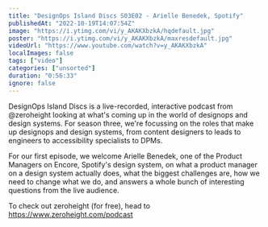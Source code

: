 ```yaml
---
title: "DesignOps Island Discs S03E02 - Arielle Benedek, Spotify"
publishedAt: "2022-10-19T14:07:54Z"
image: "https://i.ytimg.com/vi/y_AKAKXbzkA/hqdefault.jpg"
poster: "https://i.ytimg.com/vi/y_AKAKXbzkA/maxresdefault.jpg"
videoUrl: "https://www.youtube.com/watch?v=y_AKAKXbzkA"
localImages: false
tags: ["video"]
categories: ["unsorted"]
duration: "0:56:33"
ignore: false
---
```

DesignOps Island Discs is a live-recorded, interactive podcast from @zeroheight looking at what's coming up in the world of designops and design systems. For season three, we're focussing on the roles that make up designops and design systems, from content designers to leads to engineers to accessibility specialists to DPMs. 

For our first episode, we welcome Arielle Benedek, one of the Product Managers on Encore, Spotify's design system, on what a product manager on a design system actually does, what the biggest challenges are, how we need to change what we do, and answers a whole bunch of interesting questions from the live audience.

To check out zeroheight (for free), head to https://www.zeroheight.com/podcast
